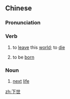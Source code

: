 ==Chinese==
{{zh-forms}}

===Pronunciation===
{{zh-pron
|m=xiàshì
|c=haa6 sai3
|mn=qz:ě-sì/tw,xm,zz:ē-sì
|cat=v,n
}}

===Verb===
{{zh-verb}}

# {{lb|zh|formal}} to [[leave]] this [[world]]; to [[die]]
# {{lb|zh|dialect}} to be [[born]]

===Noun===
{{zh-noun}}

# [[next]] [[life]]

[[zh:下世]]